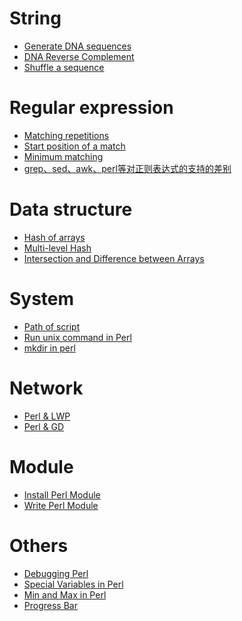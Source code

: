 = String =
* [[Generate DNA sequences]]
* [[DNA Reverse Complement]]
* [[Shuffle a sequence]]

= Regular expression =
* [[Matching repetitions]]
* [[Start position of a match]]
* [[Minimum matching]]
* [http://hi.baidu.com/afantihome/blog/item/c22f50a4a2b66df99152ee6e.html grep、sed、awk、perl等对正则表达式的支持的差别]

= Data structure =
* [[Hash of arrays]]
* [[Multi-level Hash]]
* [[Intersection and Difference between Arrays]]

= System =
* [[Path of script]]
* [[Run unix command in Perl]]
* [[mkdir in perl]]

= Network =
* [[Perl & LWP]]
* [[Perl & GD]]

= Module =
* [[Install Perl Module]]
* [[Write Perl Module]]

= Others =
* [[Debugging Perl]]
* [[Special Variables in Perl]]
* [[Min and Max in Perl]]
* [[Progress Bar]]
